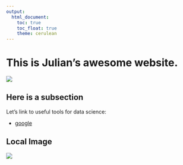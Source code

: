 ```yaml
---
output: 
  html_document:
    toc: true
    toc_float: true
    theme: cerulean
---
```


# This is Julian's awesome website. 

![](https://media.giphy.com/media/drXGoW1iudhKw/giphy.gif)

## Here is a subsection 
Let's link to useful tools for data science: 

* [google](https://www.google.com/)

## Local Image

![](images/xolo.jpg)
